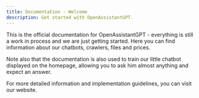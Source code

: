 ```yaml
---
title: Documentation - Welcome
description: Get started with OpenAssistantGPT.
---
```


This is the official documentation for OpenAssistantGPT - everything is still a work in process and we are just getting started. Here you can find information about our chatbots, crawlers, files and prices.

Note also that the documentation is also used to train our little chatbot displayed on the homepage, allowing you to ask him almost anything and expect an answer.

For more detailed information and implementation guidelines, you can visit our website.